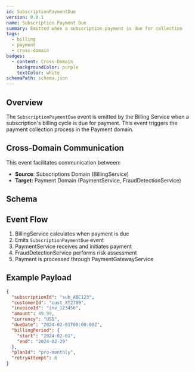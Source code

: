 ```yaml
---
id: SubscriptionPaymentDue
version: 0.0.1
name: Subscription Payment Due
summary: Emitted when a subscription payment is due for collection
tags:
  - billing
  - payment
  - cross-domain
badges:
  - content: Cross-Domain
    backgroundColor: purple
    textColor: white
schemaPath: schema.json
---
```



## Overview

The `SubscriptionPaymentDue` event is emitted by the Billing Service when a subscription's billing cycle is due for payment. This event triggers the payment collection process in the Payment domain.

## Cross-Domain Communication

This event facilitates communication between:
- **Source**: Subscriptions Domain (BillingService)
- **Target**: Payment Domain (PaymentService, FraudDetectionService)

## Schema

<SchemaViewer title="SubscriptionPaymentDue Schema" file={frontmatter.schemaPath} />

## Event Flow

1. BillingService calculates when payment is due
2. Emits `SubscriptionPaymentDue` event
3. PaymentService receives and initiates payment
4. FraudDetectionService performs risk assessment
5. Payment is processed through PaymentGatewayService

## Example Payload

```json
{
  "subscriptionId": "sub_ABC123",
  "customerId": "cust_XYZ789",
  "invoiceId": "inv_123456",
  "amount": 49.99,
  "currency": "USD",
  "dueDate": "2024-02-01T00:00:00Z",
  "billingPeriod": {
    "start": "2024-02-01",
    "end": "2024-02-29"
  },
  "planId": "pro-monthly",
  "retryAttempt": 0
}
```

<Footer />